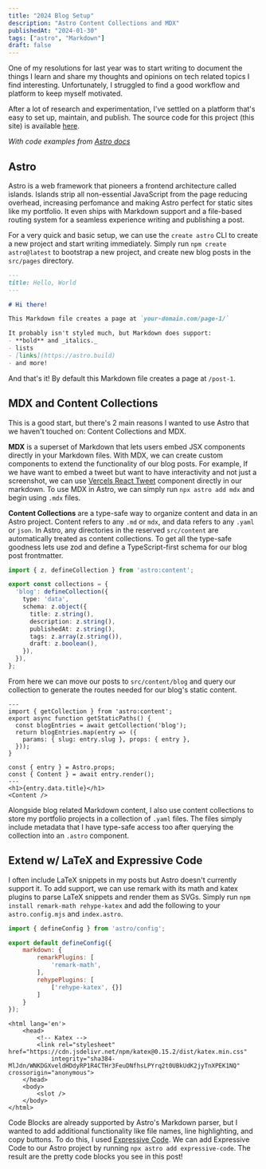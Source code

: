 ```yaml
---
title: "2024 Blog Setup"
description: "Astro Content Collections and MDX"
publishedAt: "2024-01-30"
tags: ["astro", "Markdown"]
draft: false
---
```


One of my resolutions for last year was to start writing to document the things I learn
and share my thoughts and opinions on tech related topics I find interesting. Unfortunately,
I struggled to find a good workflow and platform to keep myself motivated.

After a lot of research and experimentation, I've settled on a platform that's easy to set up,
maintain, and publish. The source code for this project (this site) is available [here](https://github.com/sakeththota/skth).

*With code examples from [Astro docs](https://docs.astro.build/en/guides/markdown-content/#file-based-routing)*

## Astro
Astro is a web framework that pioneers a frontend architecture called islands. Islands
strip all non-essential JavaScript from the page reducing overhead, increasing perfomance
and making Astro perfect for static sites like my portfolio. It even ships with Markdown
support and a file-based routing system for a seamless experience writing and publishing a post.

For a very quick and basic setup, we can use the `create astro` CLI to create a new project and start
writing immediately. Simply run `npm create astro@latest` to bootstrap a new project, and create
new blog posts in the `src/pages` directory.

```md title="src/pages/post-1.md"
---
title: Hello, World
---

# Hi there!

This Markdown file creates a page at `your-domain.com/page-1/`

It probably isn't styled much, but Markdown does support:
- **bold** and _italics._
- lists
- [links](https://astro.build)
- and more!
```

And that's it! By default this Markdown file creates a page at `/post-1`.

## MDX and Content Collections
This is a good start, but there's 2 main reasons I wanted to use Astro that we haven't touched on:
Content Collections and MDX.

**MDX** is a superset of Markdown that lets users embed JSX components directly in your Markdown files.
With MDX, we can create custom components to extend the functionality of our blog posts. For example,
If we have want to embed a tweet but want to have interactivity and not just a screenshot, we
can use [Vercels React Tweet](https://react-tweet.vercel.app/) component directly in our markdown.
To use MDX in Astro, we can simply run `npx astro add mdx` and begin using `.mdx` files.

**Content Collections** are a type-safe way to organize content and data in an Astro project. Content
refers to any `.md` or `mdx`, and data refers to any `.yaml` or `json`. In Astro, any directories in the
reserved `src/content` are automatically treated as content collections. To get all the type-safe goodness
lets use zod and define a TypeScript-first schema for our blog post frontmatter.

```ts title="src/content/config.ts"
import { z, defineCollection } from 'astro:content';

export const collections = {
  'blog': defineCollection({
    type: 'data',
    schema: z.object({
      title: z.string(),
      description: z.string(),
      publishedAt: z.string(),
      tags: z.array(z.string()),
      draft: z.boolean(),
    }),
  }),
};
```

From here we can move our posts to `src/content/blog` and query our collection to generate the routes needed
for our blog's static content.

```astro title="src/pages/posts/[...slug].astro"
---
import { getCollection } from 'astro:content';
export async function getStaticPaths() {
  const blogEntries = await getCollection('blog');
  return blogEntries.map(entry => ({
    params: { slug: entry.slug }, props: { entry },
  }));
}

const { entry } = Astro.props;
const { Content } = await entry.render();
---
<h1>{entry.data.title}</h1>
<Content />
```

Alongside blog related Markdown content, I also use content collections to store my portfolio projects in a
collection of `.yaml` files. The files simply include metadata that I have type-safe access too after querying
the collection into an `.astro` component.

## Extend w/ LaTeX and Expressive Code 
I often include LaTeX snippets in my posts but Astro doesn't currently support it. To add support, we can
use remark with its math and katex plugins to parse LaTeX snippets and render them as SVGs. Simply run
`npm install remark-math rehype-katex` and add the following to your `astro.config.mjs` and `index.astro`.
```js title="astro.config.mjs" ins={4-10}
import { defineConfig } from 'astro/config';

export default defineConfig({
    markdown: {
        remarkPlugins: [
            'remark-math',
        ],
        rehypePlugins: [
            ['rehype-katex', {}]
        ]
    }
});
```
```astro title="src/pages/index.astro" ins={4-5}
<html lang='en'>
    <head>
        <!-- Katex -->
        <link rel="stylesheet" href="https://cdn.jsdelivr.net/npm/katex@0.15.2/dist/katex.min.css"
            integrity="sha384-MlJdn/WNKDGXveldHDdyRP1R4CTHr3FeuDNfhsLPYrq2t0UBkUdK2jyTnXPEK1NQ" crossorigin="anonymous">
    </head>
    <body>
        <slot />
    </body>
</html>
```

Code Blocks are already supported by Astro's Markdown parser, but I wanted to add additional functionality like file
names, line highlighting, and copy buttons. To do this, I used [Expressive Code](). We can add Expressive Code to our
Astro project by running `npx astro add expressive-code`. The result are the pretty code blocks you see in this post!

